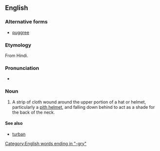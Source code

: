 ==English==

===Alternative forms===
* [[puggree]]

===Etymology===
From Hindi.

===Pronunciation===
* {{IPA|/ˈpʌɡɹiː/}}

===Noun===
{{en-noun|puggries}}

# A strip of cloth wound around the upper portion of a hat or helmet, particularly a [[pith helmet]], and falling down behind to act as a shade for the back of the neck.

====See also====
* [[turban]]

[[Category:English words ending in "-gry"]]